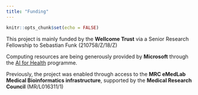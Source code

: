 ```yaml
---
title: "Funding"
---
```


```r
knitr::opts_chunk$set(echo = FALSE)
```


This project is mainly funded by the **Wellcome Trust** via a Senior Research Fellowship to Sebastian Funk (210758/Z/18/Z)

Computing resources are being generously provided by **Microsoft** through the [AI for Health](https://www.microsoft.com/en-us/ai/ai-for-health) programme.

Previously, the project was enabled through access to the **MRC eMedLab Medical Bioinformatics infrastructure**, supported by the **Medical Research Council** (MR/L016311/1)
